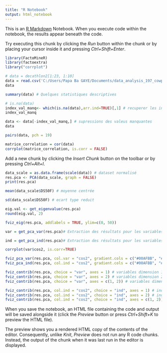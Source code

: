 ---
title: "R Notebook"
output: html_notebook
---

This is an [R Markdown](http://rmarkdown.rstudio.com) Notebook. When you execute code within the notebook, the results appear beneath the code. 

Try executing this chunk by clicking the *Run* button within the chunk or by placing your cursor inside it and pressing *Ctrl+Shift+Enter*. 

```{r}
library(FactoMineR)
library(factoextra)
library("corrplot")
```


```{r}
# data = decathlon2[1:23, 1:10]
data = read.csv('C:/Users/Papa Ba GAYE/Documents/data_analysis_197_cowpea_varieties-master/197 variétés de niébé.csv')
data
```
```{r}
summary(data) # Quelques statistiques descriptives
```


```{r}
# is.na(data)
index_val_manq<- which(is.na(data),arr.ind=TRUE)[,1] # recuperer les indexes des valeus manquantes
index_val_manq

data <- data[-index_val_manq,] # supressions des valeus manquantes
data
```


```{r Fig1, echo=FALSE, fig.height=10, fig.width=15}
pairs(data, pch = 19)
```


```{r Fig1, echo=FALSE, fig.height=10, fig.width=15}
matrice_correlation = cor(data)
corrplot(matrice_correlation, is.corr = FALSE)
```

Add a new chunk by clicking the *Insert Chunk* button on the toolbar or by pressing *Ctrl+Alt+I*.
```{r}
data_scale = as.data.frame(scale(data)) # dataset normalisé
res.pca <- PCA(data_scale, graph = FALSE)
print(res.pca)
```


```{r}
mean(data_scale$DS50F) # moyenne centrée
```


```{r}
sd(data_scale$DS50F) # ecart type reduit
```


```{r}
eig.val <- get_eigenvalue(res.pca)
round(eig.val, 2)
```


```{r Fig1, echo=FALSE, fig.height=7, fig.width=15}
fviz_eig(res.pca, addlabels = TRUE, ylim=c(0, 50))
```


```{r}
var = get_pca_var(res.pca)# Extraction des résultats pour les variables.

ind = get_pca_ind(res.pca)# Extraction des résultats pour les variables.
```


```{r Fig1, echo=FALSE, fig.height=7, fig.width=10}
corrplot(var$cos2, is.corr=TRUE)
```


```{r Fig1, echo=FALSE, fig.height=10, fig.width=15}
fviz_pca_var(res.pca, col.var = "cos2", gradient.cols = c("#00AFBB", "#E7B800", "#FC4E07"), repel = TRUE)
fviz_pca_ind(res.pca, col.ind = "cos2", gradient.cols = c("#00AFBB", "#E7B800", "#FC4E07"), repel = TRUE)
```


```{r Fig1, echo=FALSE, fig.height=10, fig.width=15}
fviz_contrib(res.pca, choice = "var", axes = 1) # variables dimension 1
fviz_contrib(res.pca, choice = "var", axes = 2) # variables dimension 2
fviz_contrib(res.pca, choice = "var", axes = c(1, 2)) # variables dimensions 1 et 2
```


```{r Fig1, echo=FALSE, fig.height=7, fig.width=15}
fviz_contrib(res.pca, col.ind = "cos2", choice = "ind", axes = 1) # induvidus dimension 1
fviz_contrib(res.pca, col.ind = "cos2", choice = "ind", axes = 2) # induvidus dimension 2
fviz_contrib(res.pca, col.ind = "cos2", choice = "ind", axes = c(1, 2)) # induvidusdimensions 1 et 2
```

When you save the notebook, an HTML file containing the code and output will be saved alongside it (click the *Preview* button or press *Ctrl+Shift+K* to preview the HTML file).

The preview shows you a rendered HTML copy of the contents of the editor. Consequently, unlike *Knit*, *Preview* does not run any R code chunks. Instead, the output of the chunk when it was last run in the editor is displayed.
